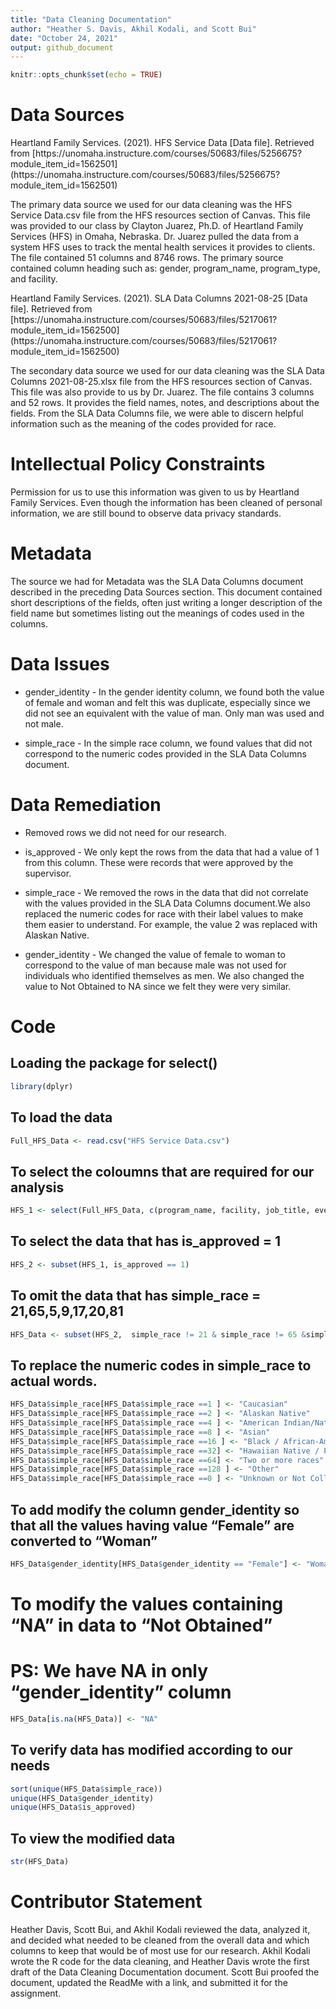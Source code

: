 ---
title: "Data Cleaning Documentation"
author: "Heather S. Davis, Akhil Kodali, and Scott Bui"
date: "October 24, 2021"
output: github_document
---

```{r setup, include=FALSE}
knitr::opts_chunk$set(echo = TRUE)
```


# Data Sources

Heartland Family Services. (2021). HFS Service Data [Data file]. Retrieved from [https://unomaha.instructure.com/courses/50683/files/5256675?module_item_id=1562501] (https://unomaha.instructure.com/courses/50683/files/5256675?module_item_id=1562501)



The primary data source we used for our data cleaning was the HFS Service Data.csv file from the HFS resources section of Canvas. This file was provided to our class by Clayton Juarez, Ph.D. of Heartland Family Services (HFS) in Omaha, Nebraska. Dr. Juarez pulled the data from a system HFS uses to track the mental health services it provides to clients. The file contained 51 columns and 8746 rows. The primary source contained column heading such as: gender, program_name, program_type, and facility.



Heartland Family Services. (2021). SLA Data Columns 2021-08-25 [Data file]. Retrieved from [https://unomaha.instructure.com/courses/50683/files/5217061?module_item_id=1562500] (https://unomaha.instructure.com/courses/50683/files/5217061?module_item_id=1562500)


The secondary data source we used for our data cleaning was the SLA Data Columns 2021-08-25.xlsx file from the HFS resources section of Canvas. This file was also provide to us by Dr. Juarez. The file contains 3 columns and 52 rows. It provides the field names, notes, and descriptions about the fields. From the SLA Data Columns file, we were able to discern helpful information such as the meaning of the codes provided for race. 


# Intellectual Policy Constraints

Permission for us to use this information was given to us by Heartland Family Services. Even though the information has been cleaned of personal information, we are still bound to observe data privacy standards. 

# Metadata

The source we had for Metadata was the SLA Data Columns document described in the preceding Data Sources section. This document contained short descriptions of the fields, often just writing a longer description of the field name but sometimes listing out the meanings of codes used in the columns. 


# Data Issues

* gender_identity - In the gender identity column, we found both the value of female and woman and felt this was duplicate, especially since we did not see an equivalent with the value of man. Only man was used and not male.  

* simple_race - In the simple race column, we found values that did not correspond to the numeric codes provided in the SLA Data Columns document.


# Data Remediation

* Removed rows we did not need for our research. 

* is_approved - We only kept the rows from the data that had a value of 1 from this column. These were records that were approved by the supervisor. 

* simple_race - We removed the rows in the data that did not correlate with the values provided in the SLA Data Columns document.We also replaced the numeric codes for race with their label values to make them easier to understand. For example, the value 2 was replaced with Alaskan Native. 

* gender_identity - We changed the value of female to woman to correspond to the value of man because male was not used for individuals who identified themselves as men. We also changed the value to Not Obtained to NA since we felt they were very similar. 


# Code


## Loading the package for select()

```{r load package}
library(dplyr)
```


## To load the data

```{r load data}
Full_HFS_Data <- read.csv("HFS Service Data.csv")
```
 

## To select the coloumns that are required for our analysis

```{r select columns}
HFS_1 <- select(Full_HFS_Data, c(program_name, facility, job_title, event_name, is_approved, NormalWorkHours, total_duration_num, recordID, age, simple_race, gender_identity))
```
 

## To select the data that has is_approved = 1

```{r is_approved}
HFS_2 <- subset(HFS_1, is_approved == 1) 
```
 
## To omit the data that has  simple_race = 21,65,5,9,17,20,81

```{r simple_race outliers}
HFS_Data <- subset(HFS_2,  simple_race != 21 & simple_race != 65 &simple_race != 5 & simple_race != 9 & simple_race != 17 & simple_race != 20  & simple_race != 81 )
```
 

## To replace the numeric codes in simple_race to actual words.

```{r simple_race labels}
HFS_Data$simple_race[HFS_Data$simple_race ==1 ] <- "Caucasian"
HFS_Data$simple_race[HFS_Data$simple_race ==2 ] <- "Alaskan Native"
HFS_Data$simple_race[HFS_Data$simple_race ==4 ] <- "American Indian/Native American"
HFS_Data$simple_race[HFS_Data$simple_race ==8 ] <- "Asian"
HFS_Data$simple_race[HFS_Data$simple_race ==16 ] <- "Black / African-American"
HFS_Data$simple_race[HFS_Data$simple_race ==32] <- "Hawaiian Native / Pacific Islander"
HFS_Data$simple_race[HFS_Data$simple_race ==64] <- "Two or more races"
HFS_Data$simple_race[HFS_Data$simple_race ==128 ] <- "Other"
HFS_Data$simple_race[HFS_Data$simple_race ==0 ] <- "Unknown or Not Collected"
```
 

## To add modify the column gender_identity so that all the values having value "Female" are converted to "Woman"

```{r gender_identity female to woman}
HFS_Data$gender_identity[HFS_Data$gender_identity == "Female"] <- "Woman"
```
 
# To modify the values containing "NA" in data to "Not Obtained"
# PS: We have NA in only "gender_identity" column

```{r gender_identity Not Obtained to NA}
HFS_Data[is.na(HFS_Data)] <- "NA"
```


## To verify data has modified according to our needs

```{r cleanup}
sort(unique(HFS_Data$simple_race))
unique(HFS_Data$gender_identity)
unique(HFS_Data$is_approved)
```
 

## To view the modified data

```{r view}
str(HFS_Data)
```

# Contributor Statement

Heather Davis, Scott Bui, and Akhil Kodali reviewed the data, analyzed it, and decided what needed to be cleaned from the overall data and which columns to keep that would be of most use for our research. Akhil Kodali wrote the R code for the data cleaning, and Heather Davis wrote the first draft of the Data Cleaning Documentation document. Scott Bui proofed the document, updated the ReadMe with a link, and submitted it for the assignment. 
